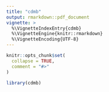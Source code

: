 ```yaml
---
title: "cdmb"
output: rmarkdown::pdf_document
vignette: >
  %\VignetteIndexEntry{cdmb}
  %\VignetteEngine{knitr::rmarkdown}
  %\VignetteEncoding{UTF-8}
---
```


```r
knitr::opts_chunk$set(
  collapse = TRUE,
  comment = "#>"
)
```

```r
library(cdmb)
```
